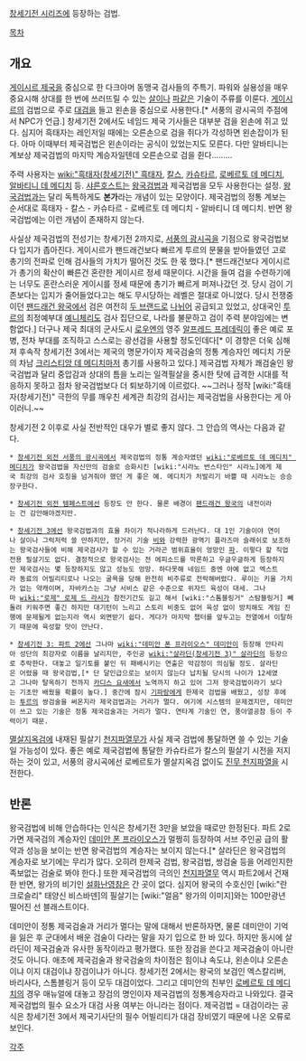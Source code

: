 [[창세기전 시리즈]]에 등장하는 검법.

[[목차]]

== 개요 ==
[[게이시르 제국]]을 중심으로 한 다크아머 동맹국 검사들의 주특기. 파워와 실용성을 매우 중요시해 상대를 한 번에 쓰러뜨릴 수 있는 [[살]]이나 [[파]]같은 기술이 주류를 이룬다. [[게이시르]]의 검법으로 주로 [[대검]]을 들고 왼손을 중심으로 사용한다.[* 서풍의 광시곡의 주점에서 NPC가 언급.]  창세기전 2에서도 네임드 제국 기사들은 대부분 검을 왼손에 쥐고 있다. 심지어 흑태자는 레인저일 때에는 오른손으로 검을 쥐다가 각성하면 왼손잡이가 된다. 아마 이때부터 제국검법은 왼손이라는 공식이 있었는지도 모른다. 다만 알바티니는 계보상 제국검법의 마지막 계승자일텐데 오른손으로 검을 쥔다.........

주력 사용자는 [[wiki:"흑태자(창세기전)" 흑태자]], [[칼스]], [[카슈타르]], [[로베르토 데 메디치]], [[알바티니 데 메디치]] 등. [[샤른호스트]]는 [[왕국검법]]과 제국검법을 모두 사용한다는 설정. [[왕국검법]]과는 달리 독특하게도 '''본가'''라는 개념이 있는 모양이다. 제국검법의 정통 계보는 순서대로 흑태자 - 칼스 - 카슈타르 - 로베르토 데 메디치 - 알바티니 데 메디치. 반면 왕국검법에는 이런 개념이 존재하지 않는다.

사실상 제국검법의 전성기는 창세기전 2까지로, [[서풍의 광시곡]]을 기점으로 왕국검법보다 입지가 좁아진다. 게이시르가 팬드래건보다 빠르게 투르의 문물을 받아들였던 고로 총기의 전파로 인해 검사들의 가치가 떨어진 것도 한 몫 했다.[* 팬드래건보다 게이시르가 총기의 확산이 빠른건 혼란한 게이시르 정세 때문이다. 시간을 들여 검을 수련하기에는 너무도 혼란스러운 게이시를 정세 때문에 총기가 빠르게 퍼져나갔던 것. 당시 검이 기존보다는 입지가 줄어들었다고는 해도 무시당하는 레벨은 절대로 아니었다. 당시 전쟁중이던 [[팬드래건 왕국]]에서 검은 여전히 [[모글레이|두 브랜드로]] [[크리사오르|나뉘어]] 공급되고 있었고, 상대국인 [[투르]]의 최정예부대 [[예니체리(창세기전 3)|예니체리]]도 검사 집단으로, 나라를 불문하고 검이 주력 분야임에는 변함없다.] 더구나 제국 최대의 군사도시 [[로우엔]]의 영주 [[알프레드 프레데릭]]이 좋은 예로 포병, 전차 부대를 조직하고 스스로는 광선검을 사용할 정도인데다[* 이 경향은 더욱 심해져 후속작 창세기전 3에서는 제국의 명문가이자 제국검술의 정통 계승자인 메디치 가문의 차남 [[크리스티앙 데 메디치]]마저 총기를 사용하고 있다.] 제국검법 자체가 쾌검술인 왕국검법과 달리 중압감과 상대의 틈을 노리는 일격필살을 중시한 탓에 급격한 시대를 적응하지 못하고 점차 왕국검법보다 더 퇴보하기에 이르렀다.  ~~그러나 정작 [wiki:"흑태자(창세기전)" 극한의 무를 깨우친 세계관 최강의 검사]는 제국검법을 사용한다는 게 아이러니.~~

창세기전 2 이후로 사실 전반적인 대우가 별로 좋지 않다. 그 안습의 역사는 다음과 같다.

 * [[창세기전 외전 서풍의 광시곡]]에서 제국검법의 정통 계승자였던 [[wiki:"로베르토 데 메디치" 메디치]]가 왕국검법을 자신만의 검술로 승화시킨 [wiki:"시라노 번스타인" 시라노]에게 제국 최강의 검사 호칭을 넘겨줘야 했던 게 좋은 예. 메디치가 처발리기 바쁠 때 시라노는 승승장구한다.

 * [[창세기전 외전 템페스트]]에선 등장도 안 한다. 물론 배경이 [[팬드래건 왕국]]의 내전이라는 건 감안해야겠지만.

 * [[창세기전 3]]에선 왕국검법과의 효율 차이가 적나라하게 드러난다. 대 1인 기술이야 연이나 살이나 그럭저럭 쓸 만하지만, 장거리 기술 [[비]]와 강력한 광역기 플라즈마 슬래쉬로 보조하는 왕국검사들에 비해 제국검사가 할 수 있는 거라곤 범위효율이 엉망인 [[파]]. 이렇다 할 직업전용 필살기도 없다. 결정적으로 왕국검사는 전 에피소드를 막론하고 우글우글하게 등장하지만 제국검사는 몇 등장하지도 않고 성능도 엉망. 하다못해 네임드 중엔 아예 없고 엑스트라 동료의 어빌리티로나 나오는 굴욕을 당해 완전히 비주류로 전락해버렸다. 루이는 키울 가치가 없는 약캐이며, 자바카스는 그냥 서비스 같은 수준으로 위자드 육성이 대세. 그나마 [[wiki:"로제" 로제 드 라시]]가 참전기간도 길고 해서 [wiki:"스톰블링거" 스탐블링거] 빼돌려 키워주면 좋긴 하지만 대기턴이 느리고 스토리 비중도 없어 육성 없이 방치해도 게임 진행에 문제될게 없는지라 역시 외면받기 쉽다. 게다가 마지막 챕터를 앞두고는 전열에서 이탈하기 때문에 육성할 맛이 안난다.

 * [[창세기전 3: 파트 2]]에선 그나마 [[wiki:"데미안 폰 프라이오스" 데미안]]이 등장해 안타리아 성단의 최강자로 이름을 날리지만, 주인공 [[wiki:"살라딘(창세기전 3)" 살라딘]]의 등장으로 추락한다. 대놓고 일기토를 붙인 뒤 패배시키는 연출은 악감정이 의심될 정도. 살라딘은 어렸을 때 왕국검법,[* 단 달인급으로는 보이지 않는다 납치될 당시의 나이가 12세였고 그나마 탈옥하기 전까지 [[카디스 요새]]에서 노역까지 하고 있어 그저 왕국검법이라기 보다는 기초만 배웠을 확률이 높다.] 중간에 잠시 [[기파랑]]에게 한제국 검법을 배웠고, 성장 후에는 [[투르]]의 쌍검술을 써온지라 제국검법과는 거리가 멀다. 여기에 시스템의 문제겠지만, 데미안이 쓰고 있는 기술은 정통 제국검술과는 거리가 멀다. 연타계 기술인 연, 풍아열공참 등이 주력이기 때문.

[[멸살지옥검]]에 내재된 필살기 [[천지파열무]]가 사실 제국 검법에 통달하면 쓸 수 있는 기술일 가능성이 있다. 좋은 예로 제국검법에 통달한 카슈타르가 칼스의 필살기 시전을 저지하는 것이 있고, 서풍의 광시곡에선 로베르토가 멸살지옥검 없이도 [[진무 천지파열]]을 시전한다.

== 반론 ==
왕국검법에 비해 안습하다는 인식은 창세기전 3만을 보았을 때로만 한정된다.
파트 2로 가면 제국검의 계승자인 [[데미안 폰 프라이오스]]가 멀쩡히 등장하여 서브 주인공 급의 활약과 성능을 보이는 반면 왕국검법의 계승자는 보이지 않는다.[* 살라딘은 왕국검법의 계승자로 보기에는 무리가 많다. 오히려 한제국 검법, 왕국검법, 쌍검술 등을 어레인지한 족보없는 검술로 봐야 한다.] 또한 제국검법의 극의인 [[천지파열무]] 역시 파트2에서 건재한 반면, 왕가의 비기인 [[설화난영참]]은 간 곳이 없다. 심지어 왕국의 수호신인 [wiki:"란 크로슬리" 태양신 비스바덴]의 필살기는 [wiki:"얼음" 왕가의 이미지]와는 100만광년 떨어진 선 블래스트이다. 

데미안이 정통 제국검술과 거리가 멀다는 말에 대해서 반론하자면, 물론 데미안이 기억을 잃은 후 군대에서 배운 검술이 다라는 말을 자기 입으로 한 바 있다. 하지만 동시에 살라딘이 제국검술과 유사한 동작이라고 평가했다. 또한 장검을 쓴다고 제국검술이 아니란 것도 아니다. 애초에 제국검술과 왕국검술의 차이점은 힘이냐 속도냐, 왼손이냐 오른손이냐 이지 대검이냐 장검이냐가 아니다. 창세기전 2에서는 왕국의 보검인 엑스칼리버, 바리사다, 스톰블링거 등이 모두 대검이었다. 그리고 데미안의 친부인 [[로베르토 데 메디치]]의 경우 매뉴얼에 대놓고 장검의 명인이자 제국검법의 정통계승자라고 나와있다. 결국 제국검법의 필수 요소가 대검 사용 여부는 아니라는 점이다. 제국검법 = 대검이라는 공식은 창세기전 3에서 제국기사단의 필수 어빌리티가 대검 장비였기 때문에 나온 오류로 보인다.

[[각주]]

